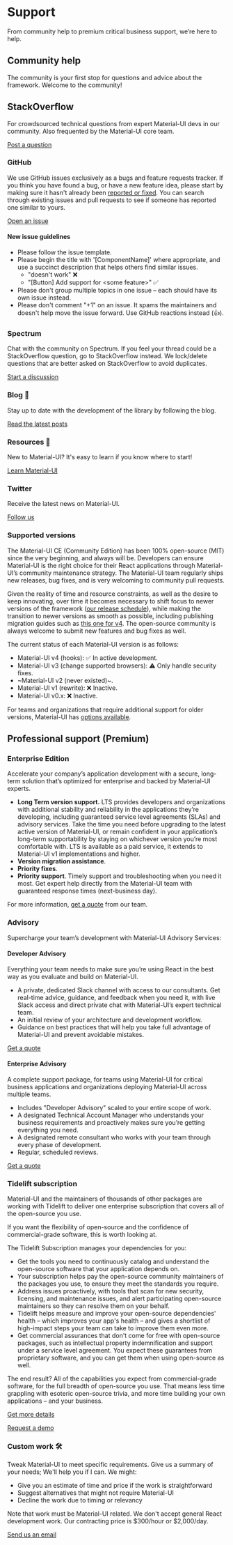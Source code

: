 # Support

<p class="description">From community help to premium critical business support, we’re here to help.</p>

## Community help

The community is your first stop for questions and advice about the framework. Welcome to the community!

## StackOverflow 

For crowdsourced technical questions from expert Material-UI devs in our community. Also frequented by the Material-UI core team.

[Post a question](https://stackoverflow.com/questions/tagged/material-ui)

### GitHub 

We use GitHub issues exclusively as a bugs and feature requests tracker.
If you think you have found a bug, or have a new feature idea, please start by making sure it hasn't already been [reported or fixed](https://github.com/mui-org/material-ui/issues?utf8=%E2%9C%93&q=is%3Aopen+is%3Aclosed). You can search through existing issues and pull requests to see if someone has reported one similar to yours.

[Open an issue](https://github.com/mui-org/material-ui/issues/new/choose)

#### New issue guidelines

- Please follow the issue template.
- Please begin the title with '[ComponentName]' where appropriate, and use a succinct description that helps others find similar issues.
  - "doesn't work" ❌
  - "[Button] Add support for \<some feature\>" ✅
- Please don't group multiple topics in one issue – each should have its own issue instead.
- Please don't comment "+1" on an issue. It spams the maintainers and doesn't help move the issue forward. Use GitHub reactions instead (👍).

### Spectrum

Chat with the community on Spectrum. If you feel your thread could be a StackOverflow question, go to StackOverflow instead. We lock/delete questions that are better asked on StackOverflow to avoid duplicates.

[Start a discussion](https://spectrum.chat/material-ui)

### Blog 📝

Stay up to date with the development of the library by following the blog.

[Read the latest posts](https://medium.com/material-ui/)

### Resources 📖

New to Material-UI? It's easy to learn if you know where to start!

[Learn Material-UI](/getting-started/learn/)

### Twitter

Receive the latest news on Material-UI.

[Follow us](https://twitter.com/MaterialUI)

### Supported versions

The Material-UI CE (Community Edition) has been 100% open-source (MIT) since the very beginning, and always will be. Developers can ensure Material-UI is the right choice for their React applications through Material-UI’s community maintenance strategy. The Material-UI team regularly ships new releases, bug fixes, and is very welcoming to community pull requests.

Given the reality of time and resource constraints, as well as the desire to keep innovating, over time it becomes necessary to shift focus to newer versions of the framework ([our release schedule](/versions/#release-frequency)), while making the transition to newer versions as smooth as possible, including publishing migration guides such as [this one for v4](/guides/migration-v3/).
The open-source community is always welcome to submit new features and bug fixes as well.

The current status of each Material-UI version is as follows:

- Material-UI v4 (hooks): ✅ In active development.
- Material-UI v3 (change supported browsers): ⚠️ Only handle security fixes.
- ~Material-UI v2 (never existed)~.
- Material-UI v1 (rewrite): ❌ Inactive.
- Material-UI v0.x: ❌ Inactive.

For teams and organizations that require additional support for older versions, Material-UI has [options available](#enterprise).

## Professional support (Premium)

### Enterprise Edition

Accelerate your company’s application development with a secure, long-term solution that’s optimized for enterprise and backed by Material-UI experts.

- **Long Term version support.** LTS provides developers and organizations with additional stability and reliability in the applications they’re developing, including guaranteed service level agreements (SLAs) and advisory services. Take the time you need before upgrading to the latest active version of Material-UI, or remain confident in your application’s long-term supportability by staying on whichever version you’re most comfortable with. LTS is available as a paid service, it extends to Material-UI v1 implementations and higher.
- **Version migration assistance**.
- **Priority fixes**.
- **Priority support**. Timely support and troubleshooting when you need it most. Get expert help directly from the Material-UI team with guaranteed response times (next-business day).

For more information, [get a quote](mailto:enterprise@material-ui.com) from our team.

### Advisory

Supercharge your team’s development with Material-UI Advisory Services:

#### Developer Advisory

Everything your team needs to make sure you’re using React in the best way as you evaluate and build on Material-UI.

- A private, dedicated Slack channel with access to our consultants.
  Get real-time advice, guidance, and feedback when you need it, with live Slack access and direct private chat with Material-UI’s expert technical team.
- An initial review of your architecture and development workflow.
- Guidance on best practices that will help you take full advantage of Material-UI and prevent avoidable mistakes.

[Get a quote](mailto:advisory@material-ui.com)

#### Enterprise Advisory

A complete support package, for teams using Material-UI for critical business applications and organizations deploying Material-UI across multiple teams.

- Includes "Developer Advisory" scaled to your entire scope of work.
- A designated Technical Account Manager who understands your business requirements and proactively makes sure you’re getting everything you need.
- A designated remote consultant who works with your team through every phase of development.
- Regular, scheduled reviews.

[Get a quote](mailto:advisory@material-ui.com)

### Tidelift subscription

Material-UI and the maintainers of thousands of other packages are working with Tidelift to deliver one enterprise subscription that covers all of the open-source you use.

If you want the flexibility of open-source and the confidence of commercial-grade software, this is worth looking at.

The Tidelift Subscription manages your dependencies for you:

- Get the tools you need to continuously catalog and understand the open-source software that your application depends on.
- Your subscription helps pay the open-source community maintainers of the packages you use, to ensure they meet the standards you require.
- Address issues proactively, with tools that scan for new security, licensing, and maintenance issues, and alert participating open-source maintainers so they can resolve them on your behalf.
- Tidelift helps measure and improve your open-source dependencies' health – which improves your app's health – and gives a shortlist of high-impact steps your team can take to improve them even more.
- Get commercial assurances that don't come for free with open-source packages, such as intellectual property indemnification and support under a service level agreement. You expect these guarantees from proprietary software, and you can get them when using open-source as well.

The end result? All of the capabilities you expect from commercial-grade software, for the full breadth of open-source you use. That means less time grappling with esoteric open-source trivia, and more time building your own applications – and your business.

[Get more details](https://tidelift.com/subscription/pkg/npm-material-ui?utm_source=material_ui&utm_medium=referral&utm_campaign=enterprise)

[Request a demo](https://tidelift.com/subscription/request-a-demo?utm_source=material_ui&utm_medium=referral&utm_campaign=enterprise)

### Custom work 🛠

Tweak Material-UI to meet specific requirements. Give us a summary of your needs; We'll help you if I can. We might:

- Give you an estimate of time and price if the work is straightforward
- Suggest alternatives that might not require Material-UI
- Decline the work due to timing or relevancy

Note that work must be Material-UI related.
We don't accept general React development work.
Our contracting price is $300/hour or $2,000/day.

[Send us an email](mailto:custom-work@material-ui.com)
